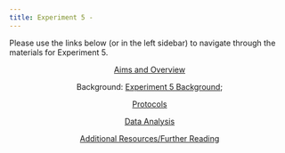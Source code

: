```yaml
---
title: Experiment 5 - 
---
```


Please use the links below (or in the left sidebar) to navigate through the materials for Experiment 5.

<center>| [Aims and Overview](./5aims.qmd)  

Background: [Experiment 5 Background](./5intro1.qmd); 

[Protocols](./5protocols.qmd) 

[Data Analysis](./5data.qmd) 

[Additional Resources/Further Reading](./5further.qmd) </center>